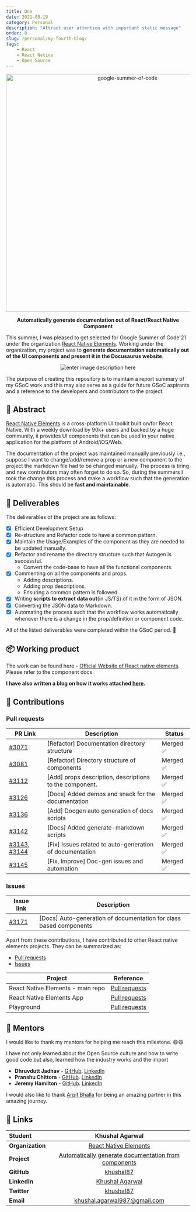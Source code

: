 ```yaml
---
title: One
date: 2021-08-19
category: Personal
description: "Attract user attention with important static message"
order: 0
slug: /personal/my-fourth-blog/
tags:
    - React
    - React Native
    - Open Source
---
```


<div align="center">
    <a href="https://summerofcode.withgoogle.com/projects/#5690075263795200">
        <img
            src="https://pbs.twimg.com/media/EwIc141UUAUnA7x.png"
            width="650"
            alt="google-summer-of-code"
        />
    </a>
    <br />
    <b>
        <p>
            Automatically generate documentation out of React/React Native
            Component
        </p>
    </b>
</div>

This summer, I was pleased to get selected for Google Summer of Code'21 under the organization [React Native Elements](https://github.com/react-native-elements). Working under the organization, my project was to **generate documentation automatically out of the UI components and present it in the Docusaurus website**.

<div  align="center">

![enter image description here](https://media.giphy.com/media/ZcKASxMYMKA9SQnhIl/giphy.gif)

</div>

The purpose of creating this repository is to maintain a report summary of my GSoC work and this may also serve as a guide for future GSoC aspirants and a reference to the developers and contributors to the project.

## 📙 Abstract

[React Native Elements](https://www.npmjs.com/package/react-native-elements) is a cross-platform UI toolkit built on/for React Native. With a weekly download by 90k+ users and backed by a huge community, it provides UI components that can be used in your native application for the platform of Android/iOS/Web.

The documentation of the project was maintained manually previously i.e., suppose I want to change/add/remove a prop or a new component to the project the markdown file had to be changed manually. The process is tiring and new contributors may often forget to do so. So, during the summers I took the change this process and make a workflow such that the generation is automatic. This should be **fast and maintainable**.

## 📝 Deliverables

The deliverables of the project are as follows:

-   [x] Efficient Development Setup
-   [x] Re-structure and Refactor code to have a common pattern.
-   [x] Maintain the Usage/Examples of the component as they are needed to be updated manually.
-   [x] Refactor and rename the directory structure such that Autogen is successful.
    -   Convert the code-base to have all the functional components.
-   [x] Commenting on all the components and props.
    -   Adding descriptions.
    -   Adding prop descriptions.
    -   Ensuring a common pattern is followed.
-   [x] Writing **scripts to extract data out**(in JS/TS) of it in the form of JSON.
-   [x] Converting the JSON data to Markdown.
-   [x] Automating the process such that the workflow works automatically whenever there is a change in the prop/definition or component code.

All of the listed deliverables were completed within the GSoC period. 🎉

## 📦 Working product

The work can be found here - [Official Website of React native elements](https://reactnativeelements.com/docs/next/). Please refer to the component docs.

**I have also written a blog on how it works attached [here](https://reactnativeelements.com/blog/2021/08/12/auto-generation-of-docs).**

## 🚀 Contributions

### Pull requests

| PR Link                                                                                                                                                              | Description                                              | Status    |
| -------------------------------------------------------------------------------------------------------------------------------------------------------------------- | -------------------------------------------------------- | --------- |
| [#3071](https://github.com/react-native-elements/react-native-elements/pull/3071)                                                                                    | [Refactor] Documentation directory structure             | Merged ✅ |
| [#3081](https://github.com/react-native-elements/react-native-elements/pull/3081)                                                                                    | [Refactor] Directory structure of components             | Merged ✅ |
| [#3112](https://github.com/react-native-elements/react-native-elements/pull/3112)                                                                                    | [Add] props description, descriptions to the component.  | Merged ✅ |
| [#3126](https://github.com/react-native-elements/react-native-elements/pull/3126)                                                                                    | [Docs] Added demos and snack for the documentation       | Merged ✅ |
| [#3136](https://github.com/react-native-elements/react-native-elements/pull/3136)                                                                                    | [Add] Docgen auto generation of docs scripts             | Merged ✅ |
| [#3142](https://github.com/react-native-elements/react-native-elements/pull/3142)                                                                                    | [Docs] Added generate-markdown scripts                   | Merged ✅ |
| [#3143](https://github.com/react-native-elements/react-native-elements/pull/3143), [#3144](https://github.com/react-native-elements/react-native-elements/pull/3144) | [Fix] Issues related to auto-generation of documentation | Merged ✅ |
| [#3145](https://github.com/react-native-elements/react-native-elements/pull/3145)                                                                                    | [Fix, Improve] Doc-gen issues and automation             | Merged ✅ |

### Issues

| Issue link                                                                          | Description                                                        |
| ----------------------------------------------------------------------------------- | ------------------------------------------------------------------ |
| [#3171](https://github.com/react-native-elements/react-native-elements/issues/3171) | [Docs] Auto-generation of documentation for class based components |

Apart from these contributions, I have contributed to other React native elements projects. They can be summarized as:

-   [Pull requests](https://github.com/pulls?q=is:pr+org:react-native-elements+author:khushal87)
-   [Issues](https://github.com/issues?q=is:issue+org:react-native-elements+author:khushal87)

| Project                           | Reference                                                                                                                          |
| --------------------------------- | ---------------------------------------------------------------------------------------------------------------------------------- |
| React Native Elements - main repo | [Pull requests](https://github.com/react-native-elements/react-native-elements/pulls?q=is%3Apr+author%3Akhushal87+)                |
| React Native Elements App         | [Pull requests](https://github.com/react-native-elements/react-native-elements-app/pulls?q=is%3Apr+author%3Akhushal87+is%3Aclosed) |
| Playground                        | [Pull requests](https://github.com/react-native-elements/playground/pulls?q=is%3Apr+author%3Akhushal87+is%3Aclosed)                |

## 👨 Mentors

I would like to thank my mentors for helping me reach this milestone. 😄😄

I have not only learned about the Open Source culture and how to write good code but also, learned how the industry works and the import

-   **Dhruvdutt Jadhav** - [GitHub](https://github.com/dhruvdutt). [LinkedIn](https://www.linkedin.com/in/dhruvdutt-jadhav/)
-   **Pranshu Chittora** - [GitHub](https://github.com/pranshuchittora). [LinkedIn](https://www.linkedin.com/in/pranshuchittora/)
-   **Jeremy Hamilton** - [GitHub](https://github.com/flyingcircle). [LinkedIn](https://www.linkedin.com/in/jeremy-hamilton-19b6217b/)

I would also like to thank [Arpit Bhalla](https://github.com/arpitBhalla) for being an amazing partner in this amazing journey.

## 🔗 Links

<div  align="center">

| **Student**      |                                                    Khushal Agarwal                                                     |
| :--------------- | :--------------------------------------------------------------------------------------------------------------------: |
| **Organization** |                           [React Native Elements](https://github.com/react-native-elements/)                           |
| **Project**      | [Automatically generate documentation from components](https://summerofcode.withgoogle.com/projects/#5690075263795200) |
| **GitHub**       |                                       [khushal87](https://github.com/khushal87)                                        |
| **LinkedIn**     |                                [Khushal Agarwal](https://www.linkedin.com/in/khushal87)                                |
| **Twitter**      |                                     [khushal87](https://www.twitter.com/khushal87)                                     |
| **Email**        |                    <a  href="mailto:khushal.agarwal987@gmail.com">khushal.agarwal987@gmail.com</a>                     |

</div>
